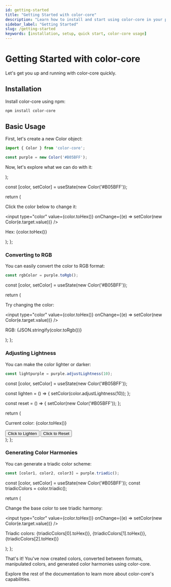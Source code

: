 ```yaml
---
id: getting-started
title: "Getting Started with color-core"
description: "Learn how to install and start using color-core in your projects."
sidebar_label: "Getting Started"
slug: /getting-started
keywords: [installation, setup, quick start, color-core usage]
---
```



# Getting Started with color-core

Let's get you up and running with color-core quickly.

## Installation

Install color-core using npm:

```bash
npm install color-core
```

## Basic Usage

First, let's create a new Color object:

```typescript
import { Color } from 'color-core';

const purple = new Color('#B05BFF');
```

Now, let's explore what we can do with it:

  <div className="color-swatch" style={{ backgroundColor: color }} />
);

  const [color, setColor] = useState(new Color('#B05BFF'));

  return (
    <div className="color-demo">
      <p className="color-instruction">Click the color below to change it:</p>
      <input
        type="color"
        value={color.toHex()}
        onChange={(e) => setColor(new Color(e.target.value))}
      />
      <p>Hex: {color.toHex()}</p>
    </div>
  );
};

<ColorDemo />

### Converting to RGB

You can easily convert the color to RGB format:

```typescript
const rgbColor = purple.toRgb();
```

  const [color, setColor] = useState(new Color('#B05BFF'));

  return (
    <div className="color-demo">
      <p className="color-instruction">Try changing the color:</p>
      <input
        type="color"
        value={color.toHex()}
        onChange={(e) => setColor(new Color(e.target.value))}
      />
      <p>RGB: {JSON.stringify(color.toRgb())}</p>
    </div>
  );
};

<RgbDemo />

### Adjusting Lightness

You can make the color lighter or darker:

```typescript
const lightpurple = purple.adjustLightness(10);
```

  const [color, setColor] = useState(new Color('#B05BFF'));

  const lighten = () => {
    setColor(color.adjustLightness(10));
  };

  const reset = () => {
    setColor(new Color('#B05BFF'));
  };

  return (
    <div className="color-demo">
      <ColorSwatch color={color.toHex()} />
      <p>Current color: {color.toHex()}</p>
      <button onClick={lighten}>Click to Lighten</button>
      <button onClick={reset}>Click to Reset</button>
    </div>
  );
};

<LightnessDemo />

### Generating Color Harmonies

You can generate a triadic color scheme:

```typescript
const [color1, color2, color3] = purple.triadic();
```

  const [color, setColor] = useState(new Color('#B05BFF'));
  const triadicColors = color.triadic();

  return (
    <div className="color-demo">
      <p className="color-instruction">Change the base color to see triadic harmony:</p>
      <input
        type="color"
        value={color.toHex()}
        onChange={(e) => setColor(new Color(e.target.value))}
      />
      <div className="swatch-container">
        <ColorSwatch color={triadicColors[0].toHex()} />
        <ColorSwatch color={triadicColors[1].toHex()} />
        <ColorSwatch color={triadicColors[2].toHex()} />
      </div>
      <p>Triadic colors: {triadicColors[0].toHex()}, {triadicColors[1].toHex()}, {triadicColors[2].toHex()}</p>
    </div>
  );
};

<TriadicDemo />

That's it! You've now created colors, converted between formats, manipulated colors, and generated color harmonies using color-core.

Explore the rest of the documentation to learn more about color-core's capabilities.
